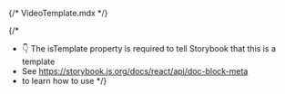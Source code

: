 {/* VideoTemplate.mdx */}


{/*
- 👇 The isTemplate property is required to tell Storybook that this is a template
- See https://storybook.js.org/docs/react/api/doc-block-meta
- to learn how to use
*/}

<Meta isTemplate />

<Title />

# Source Code

<Primary />

## MicrositeVideo Constructor

```
new MicrositeVideo(element, config)
```
<ArgumentTable>
  <tr>
    <td>element</td>
    <td>`HTML Element | String`</td>
    <td>Required</td>
    <td></td>
    <td>Video's element or selector</td>
  </tr>
  <tr>
    <td>config</td>
    <td>`MicrositeVideoConfig`</td>
    <td>Required</td>
    <td></td>
    <td>Configuration for MicrositeVideo. </td>
  </tr>
</ArgumentTable>

---

## MicrositeVideoConfig

<ConfigTable>
  <tr>
    <td>customControl</td>
    <td>`boolean | MicrositeVideoControlConfig`</td>
    <td>Required</td>
    <td>`true`</td>
    <td>Show/hide custom controls like Play, Replay, Mute/Unmute buttons</td>
  </tr>
  <tr>
    <td>tracking</td>
    <td>`MicrositeTrackingConfig`</td>
    <td></td>
    <td>`{}`</td>
    <td>Configuration for Tracking</td>
  </tr>
</ConfigTable>

---

## MicrositeVideoControlConfig

<ConfigTable>
  <tr>
    <td>play</td>
    <td>`boolean | { image: any }`</td>
    <td></td>
    <td></td>
    <td>Show custom play button. Can overwrite default image by `image` property.</td>
  </tr>
  <tr>
    <td>replay</td>
    <td>`boolean | { image: any }`</td>
    <td></td>
    <td></td>
    <td>Show custom play button. Can overwrite default image by `image` property.</td>
  </tr>
  <tr>
    <td>soundOn</td>
    <td>`boolean | { image: any }`</td>
    <td></td>
    <td></td>
    <td>Show custom soundOn button. Can overwrite default image by `image` property.</td>
  </tr>
  <tr>
    <td>soundOff</td>
    <td>`boolean | { image: any }`</td>
    <td></td>
    <td></td>
    <td>Show custom soundOff button. Can overwrite default image by `image` property.</td>
  </tr>
</ConfigTable>

---

## MicrositeTrackingConfig
<TrackingConfigTable />

--- 

## MicrositeTrackingEvents
<TrackingEventsTable events={['videoPlay', 'videoReplay', 'videoPause', 'videoSoundOff', 'videoSoundOn']} />

---

## MicrositeTrackingData
<TrackingDataTable />

---

<Stories />
